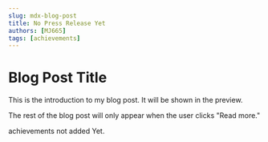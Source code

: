 ```yaml
---
slug: mdx-blog-post
title: No Press Release Yet
authors: [MJ665]
tags: [achievements]
---
```



# Blog Post Title

This is the introduction to my blog post. It will be shown in the preview.

<!-- truncate -->

The rest of the blog post will only appear when the user clicks "Read more."



achievements not added  Yet.